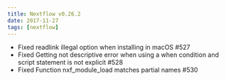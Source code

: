 ```yaml
---
title: Nextflow v0.26.2
date: 2017-11-27
tags: [nextflow]
---
```


- Fixed readlink illegal option when installing in macOS #527
- Fixed Getting not descriptive error when using a when condition and script statement is not explicit #528
- Fixed Function nxf_module_load matches partial names #530
